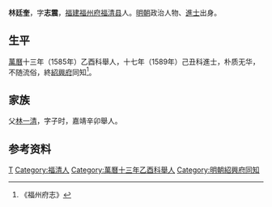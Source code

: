 '''林廷奎'''，字'''志震'''，[[福建|福建]][[福州府|福州府]][[福清县|福清县]]人。[[明朝|明朝]]政治人物、[[進士|進士]]出身。

== 生平 ==
[[萬曆|萬曆]]十三年（1585年）乙酉科舉人，十七年（1589年）己丑科進士，朴质无华，不随流俗，終[[紹興府|紹興府]]同知<ref>《福州府志》</ref>。

== 家族 ==
父[[林一清|林一清]]，字子时，嘉靖辛卯舉人。

== 参考资料 ==
{{reflist}}

{{萬曆十七年己丑科殿試金榜}}
{{明朝人物小作品}}
{{Authority control}}
{{DEFAULTSORT:Lin林}}
[[Category:林姓|T]]
[[Category:福清人|Category:福清人]]
[[Category:萬曆十三年乙酉科舉人|Category:萬曆十三年乙酉科舉人]]
[[Category:明朝紹興府同知|Category:明朝紹興府同知]]